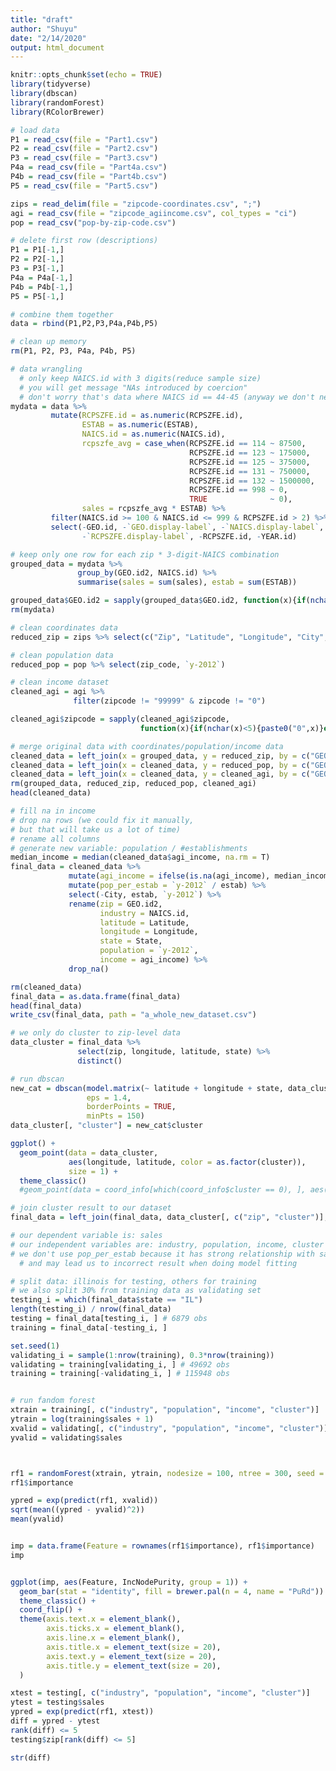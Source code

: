 ---
title: "draft"
author: "Shuyu"
date: "2/14/2020"
output: html_document
---

```{r setup, include=FALSE}
knitr::opts_chunk$set(echo = TRUE)
library(tidyverse)
library(dbscan)
library(randomForest)
library(RColorBrewer)
```

```{r loading data message=F warning=F}
# load data
P1 = read_csv(file = "Part1.csv")
P2 = read_csv(file = "Part2.csv")
P3 = read_csv(file = "Part3.csv")
P4a = read_csv(file = "Part4a.csv")
P4b = read_csv(file = "Part4b.csv")
P5 = read_csv(file = "Part5.csv")

zips = read_delim(file = "zipcode-coordinates.csv", ";")
agi = read_csv(file = "zipcode_agiincome.csv", col_types = "ci")
pop = read_csv("pop-by-zip-code.csv")

# delete first row (descriptions)
P1 = P1[-1,]
P2 = P2[-1,]
P3 = P3[-1,]
P4a = P4a[-1,]
P4b = P4b[-1,]
P5 = P5[-1,]

# combine them together
data = rbind(P1,P2,P3,P4a,P4b,P5)

# clean up memory
rm(P1, P2, P3, P4a, P4b, P5)
```

```{r data cleaning}
# data wrangling
  # only keep NAICS.id with 3 digits(reduce sample size)
  # you will get message "NAs introduced by coercion"
  # don't worry that's data where NAICS id == 44-45 (anyway we don't need them)
mydata = data %>% 
         mutate(RCPSZFE.id = as.numeric(RCPSZFE.id),
                ESTAB = as.numeric(ESTAB),
                NAICS.id = as.numeric(NAICS.id),
                rcpszfe_avg = case_when(RCPSZFE.id == 114 ~ 87500,
                                        RCPSZFE.id == 123 ~ 175000,
                                        RCPSZFE.id == 125 ~ 375000,
                                        RCPSZFE.id == 131 ~ 750000,
                                        RCPSZFE.id == 132 ~ 1500000,
                                        RCPSZFE.id == 998 ~ 0,
                                        TRUE              ~ 0),
                sales = rcpszfe_avg * ESTAB) %>%
         filter(NAICS.id >= 100 & NAICS.id <= 999 & RCPSZFE.id > 2) %>%
         select(-GEO.id, -`GEO.display-label`, -`NAICS.display-label`, 
                -`RCPSZFE.display-label`, -RCPSZFE.id, -YEAR.id)

# keep only one row for each zip * 3-digit-NAICS combination
grouped_data = mydata %>% 
               group_by(GEO.id2, NAICS.id) %>%
               summarise(sales = sum(sales), estab = sum(ESTAB))

grouped_data$GEO.id2 = sapply(grouped_data$GEO.id2, function(x){if(nchar(x)<5){paste0("0",x)}else{x}})
rm(mydata)

# clean coordinates data
reduced_zip = zips %>% select(c("Zip", "Latitude", "Longitude", "City", "State"))

# clean population data
reduced_pop = pop %>% select(zip_code, `y-2012`)

# clean income dataset
cleaned_agi = agi %>%
              filter(zipcode != "99999" & zipcode != "0")

cleaned_agi$zipcode = sapply(cleaned_agi$zipcode, 
                             function(x){if(nchar(x)<5){paste0("0",x)}else{x}})

# merge original data with coordinates/population/income data
cleaned_data = left_join(x = grouped_data, y = reduced_zip, by = c("GEO.id2" = "Zip"))
cleaned_data = left_join(x = cleaned_data, y = reduced_pop, by = c("GEO.id2" = "zip_code"))
cleaned_data = left_join(x = cleaned_data, y = cleaned_agi, by = c("GEO.id2" = "zipcode"))
rm(grouped_data, reduced_zip, reduced_pop, cleaned_agi)
head(cleaned_data)

# fill na in income
# drop na rows (we could fix it manually, 
# but that will take us a lot of time)
# rename all columns
# generate new variable: population / #establishments
median_income = median(cleaned_data$agi_income, na.rm = T)
final_data = cleaned_data %>%
             mutate(agi_income = ifelse(is.na(agi_income), median_income, agi_income)) %>%
             mutate(pop_per_estab = `y-2012` / estab) %>%
             select(-City, estab, `y-2012`) %>%
             rename(zip = GEO.id2,
                    industry = NAICS.id,
                    latitude = Latitude,
                    longitude = Longitude,
                    state = State,
                    population = `y-2012`,
                    income = agi_income) %>%
             drop_na()

rm(cleaned_data)
final_data = as.data.frame(final_data)
head(final_data)
write_csv(final_data, path = "a_whole_new_dataset.csv")
```

```{r clustering}
# we only do cluster to zip-level data
data_cluster = final_data %>%
               select(zip, longitude, latitude, state) %>%
               distinct()

# run dbscan
new_cat = dbscan(model.matrix(~ latitude + longitude + state, data_cluster), 
                 eps = 1.4, 
                 borderPoints = TRUE, 
                 minPts = 150)
data_cluster[, "cluster"] = new_cat$cluster

ggplot() +
  geom_point(data = data_cluster, 
             aes(longitude, latitude, color = as.factor(cluster)),
             size = 1) +
  theme_classic()
  #geom_point(data = coord_info[which(coord_info$cluster == 0), ], aes(Longitude, Latitude), color = "black")

# join cluster result to our dataset
final_data = left_join(final_data, data_cluster[, c("zip", "cluster")], by = "zip")
```

```{r random forest}
# our dependent variable is: sales
# our independent variables are: industry, population, income, cluster
# we don't use pop_per_estab because it has strong relationship with sales,
  # and may lead us to incorrect result when doing model fitting

# split data: illinois for testing, others for training
# we also split 30% from training data as validating set
testing_i = which(final_data$state == "IL")
length(testing_i) / nrow(final_data)
testing = final_data[testing_i, ] # 6879 obs
training = final_data[-testing_i, ]

set.seed(1)
validating_i = sample(1:nrow(training), 0.3*nrow(training))
validating = training[validating_i, ] # 49692 obs
training = training[-validating_i, ] # 115948 obs


# run fandom forest
xtrain = training[, c("industry", "population", "income", "cluster")]
ytrain = log(training$sales + 1)
xvalid = validating[, c("industry", "population", "income", "cluster")]
yvalid = validating$sales



rf1 = randomForest(xtrain, ytrain, nodesize = 100, ntree = 300, seed = 1)
rf1$importance

ypred = exp(predict(rf1, xvalid))
sqrt(mean((ypred - yvalid)^2))
mean(yvalid)


imp = data.frame(Feature = rownames(rf1$importance), rf1$importance)
imp


ggplot(imp, aes(Feature, IncNodePurity, group = 1)) +
  geom_bar(stat = "identity", fill = brewer.pal(n = 4, name = "PuRd")) +
  theme_classic() +
  coord_flip() +
  theme(axis.text.x = element_blank(),
        axis.ticks.x = element_blank(),
        axis.line.x = element_blank(),
        axis.title.x = element_text(size = 20),
        axis.text.y = element_text(size = 20),
        axis.title.y = element_text(size = 20),
  )
```

```{r}
xtest = testing[, c("industry", "population", "income", "cluster")]
ytest = testing$sales
ypred = exp(predict(rf1, xtest))
diff = ypred - ytest
rank(diff) <= 5
testing$zip[rank(diff) <= 5]

str(diff)
```


